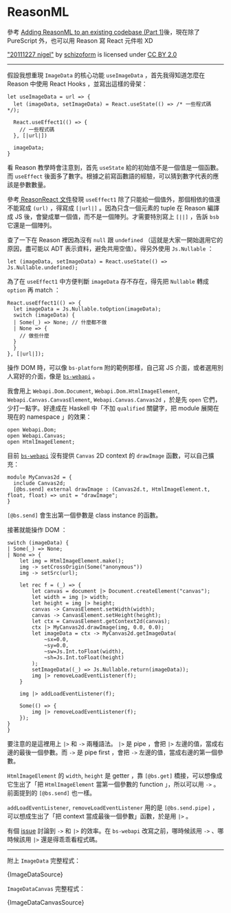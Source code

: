 
# ReasonML

參考 [Adding ReasonML to an existing codebase (Part 1)][reasonml-tutorial-1]後，現在除了 PureScript 外，也可以用 Reason 寫 React 元件啦 XD

<ImageData />
<div style={{ textAlign: 'center', color: '#666' }}>
  <a href="https://www.flickr.com/photos/84175980@N00/6595168855">"20111227 nigel"</a> by <a href="https://www.flickr.com/photos/84175980@N00">schizoform</a> is licensed under <a href="https://creativecommons.org/licenses/by/2.0"> CC BY 2.0 </a>
</div>

---

假設我想重現 `ImageData` 的核心功能 `useImageData` ，首先我得知道怎麼在 Reason 中使用 React Hooks ，並寫出這樣的骨架：

```reasonml
let useImageData = url => {
  let (imageData, setImageData) = React.useState(() => /* 一些程式碼 */);

  React.useEffect1(() => {
    // 一些程式碼
  }, [|url|])

  imageData;
}
```

看 Reason 教學時會注意到，首先 `useState` 給的初始值不是一個值是一個函數。而 `useEffect` 後面多了數字。根據之前寫函數語的經驗，可以猜到數字代表的應該是參數數量。

參考[ ReasonReact 文件][reason-react-components]發現 `useEffect1` 除了只能給一個值外，那個相依的值還不能寫成 `(url)` ，得寫成 `[|url|]` 。因為只含一個元素的 tuple 在 Reason 編譯成 JS 後，會變成單一個值，而不是一個陣列。才需要特別寫上 `[||]` ，告訴 `bsb` 它還是一個陣列。

查了一下在 Reason 裡因為沒有 `null` 跟 `undefined` （這就是大家一開始選用它的原因，盡可能以 ADT 表示資料，避免共用空值）。得另外使用 `Js.Nullable` ：

```reasonml
let (imageData, setImageData) = React.useState(() => Js.Nullable.undefined);
```

為了在 `useEffect1` 中方便判斷 `imageData` 存不存在，得先把 `Nullable` 轉成 `option` 再 match ：

```reasonml
React.useEffect1(() => {
  let imageData = Js.Nullable.toOption(imageData);
  switch (imageData) {
  | Some(_) => None; // 什麼都不做
  | None => {
    // 做些什麼
  }
  }
}, [|url|]);
```

操作 DOM 時，可以像 `bs-platform` 附的範例那樣，自己寫 JS 介面，或者選用別人寫好的介面，像是 [`bs-webapi`][bs-webapi] 。

我會用上 `Webapi.Dom.Document`, `Webapi.Dom.HtmlImageElement`, `Webapi.Canvas.CanvasElement`, `Webapi.Canvas.Canvas2d` ，於是先 `open` 它們，少打一點字。好達成在 Haskell 中「不加 `qualified` 關鍵字，把 module 展開在現在的 namespace 」的效果：

```reasonml
open Webapi.Dom;
open Webapi.Canvas;
open HtmlImageElement;
```

目前 [`bs-webapi`][bs-webapi] 沒有提供 `Canvas` 2D context 的 `drawImage` 函數，可以自己擴充：

```
module MyCanvas2d = {
  include Canvas2d;
  [@bs.send] external drawImage : (Canvas2d.t, HtmlImageElement.t, float, float) => unit = "drawImage";
}
```

`[@bs.send]` 會生出第一個參數是 class instance 的函數。

接著就能操作 DOM ：

```reasonml
switch (imageData) {
| Some(_) => None;
| None => {
	let img = HtmlImageElement.make();
	img -> setCrossOrigin(Some("anonymous"))
	img -> setSrc(url);

	let rec f = (_) => {
		let canvas = document |> Document.createElement("canvas");
		let width = img |> width;
		let height = img |> height;
		canvas -> CanvasElement.setWidth(width);
		canvas -> CanvasElement.setHeight(height);
		let ctx = CanvasElement.getContext2d(canvas);
		ctx |> MyCanvas2d.drawImage(img, 0.0, 0.0);
		let imageData = ctx -> MyCanvas2d.getImageData(
			~sx=0.0,
			~sy=0.0,
			~sw=Js.Int.toFloat(width),
			~sh=Js.Int.toFloat(height)
		);
		setImageData((_) => Js.Nullable.return(imageData));
		img |> removeLoadEventListener(f);
	}

	img |> addLoadEventListener(f);

	Some(() => {
		img |> removeLoadEventListener(f);
	});
}
}
```

要注意的是這裡用上 `|>` 和 `->` 兩種語法。 `|>` 是 pipe ，會把 `|>` 左邊的值，當成右邊的最後一個參數。而 `->` 是 pipe first ，會把 `->` 左邊的值，當成右邊的第一個參數。

`HtmlImageElement` 的 `width`, `height` 是 getter ，靠 `[@bs.get]` 橋接，可以想像成它生出了「把 `HtmlImageElement` 當第一個參數的 function 」，所以可以用 `->` 。前面提到的 `[@bs.send]` 也一樣。

`addLoadEventListener`, `removeLoadEventListener` 用的是 `[@bs.send.pipe]` ，可以想成生出了「把 context 當成最後一個參數」函數，於是用 `|>` 。

有個 [issue][issue-2625] 討論到 `->` 和 `|>` 的效率。在 `bs-webapi` 改寫之前，哪時候該用 `->` 、哪時候該用 `|>` 還是得乖乖看程式碼。

[reason-react-components]: https://reasonml.github.io/reason-react/docs/en/components
[bs-webapi]: https://github.com/reasonml-community/bs-webapi-incubator
[issue-2625]: https://github.com/BuckleScript/bucklescript/issues/2625

---

附上 `ImageData` 完整程式：

<SourceCode language="reasonml">
  {ImageDataSource}
</SourceCode>

`ImageDataCanvas` 完整程式：

<SourceCode language="reasonml">
  {ImageDataCanvasSource}
</SourceCode>

<CreativeCommons size="compact" type="by" />

[reasonml-tutorial-1]: https://dev.to/yakimych/adding-reasonml-to-an-existing-codebase-part-1-3kkg
